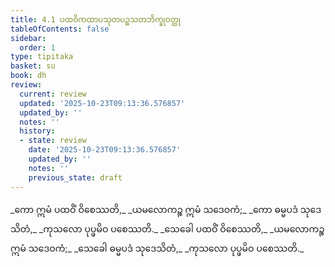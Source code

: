 ```yaml
---
title: 4.1 ပထဝိကထာပသုတပဉ္စသတဘိက္ခုဝတ္ထု
tableOfContents: false
sidebar:
  order: 1
type: tipitaka
basket: su
book: dh
review:
  current: review
  updated: '2025-10-23T09:13:36.576857'
  updated_by: ''
  notes: ''
  history:
  - state: review
    date: '2025-10-23T09:13:36.576857'
    updated_by: ''
    notes: ''
    previous_state: draft
---
```



<ReviewStatus review={frontmatter.review} showDetails={true} />

<HypothesisAnnotation frontmatter={frontmatter} />

<DynamicBreadcrumb />

<Division number="44" book="dh" e="ch" v="18" p="19">

<Paragraph number="48" type="verses" book="dh">
_ကော ဣမံ ပထဝိံ ဝိစေဿတိ,_  
_ယမလောကဉ္စ ဣမံ သဒေဝကံ;_  
_ကော ဓမ္မပဒံ သုဒေသိတံ,_  
_ကုသလော ပုပ္ဖမိဝ ပစေဿတိ._  

</Paragraph>

</Division>
<Division number="45" book="dh" e="ch" v="18" p="19">

<Paragraph number="49" type="verses" book="dh">
_သေခေါ ပထဝိံ ဝိစေဿတိ,_  
_ယမလောကဉ္စ ဣမံ သဒေဝကံ;_  
_သေခေါ ဓမ္မပဒံ သုဒေသိတံ,_  
_ကုသလော ပုပ္ဖမိဝ ပစေဿတိ._
</Paragraph>
</Division>